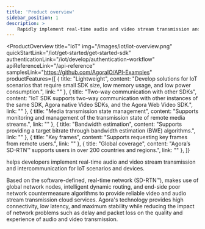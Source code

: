 ```yaml
---
title: 'Product overview'
sidebar_position: 1
description: >
    Rapidly implement real-time audio and video stream transmission and intercommunication for IoT scenarios and devices.
---
```


<ProductOverview
  title="IoT"
  img="/images/iot/iot-overview.png"
  quickStartLink="/iot/get-started/get-started-sdk"
  authenticationLink="/iot/develop/authentication-workflow"
  apiReferenceLink="/api-reference"
  samplesLink="https://github.com/AgoraIO/API-Examples"
  productFeatures={[
    {
      title: "Lightweight",
      content: "Develop solutions for IoT scenarios that require small SDK size, low memory usage, and low power consumption.",
      link: ""
    },
    {
      title: "Two-way communication with other SDKs",
      content: "IoT SDK supports two-way communication with other instances of the same SDK, Agora native Video SDKs, and the Agora Web Video SDK.",
      link: ""
    },
    {
      title: "Media transmission state management",
      content: "Supports monitoring and management of the transmission state of remote media streams.",
      link: ""
    },
    {
      title: "Bandwidth estimation",
      content: "Supports providing a target bitrate through bandwidth estimation (BWE) algorithms.",
      link: ""
    },
    {
      title: "Key frames",
      content: "Supports requesting key frames from remote users.",
      link: ""
    },
    {
      title: "Global coverage",
      content: "Agora’s SD-RTN™ supports users in over 200 countries and regions.",
      link: ""
    },
  ]}
>

<Vg k="COMPANY"/> <Vpd k="NAME"/> helps developers implement real-time audio and video stream transmission and intercommunication for IoT scenarios and devices.

Based on the software-defined, real-time network (SD-RTN™), <Vpd k="SDK"/> makes use of global network nodes, intelligent dynamic routing, and end-side poor network countermeasure algorithms to provide reliable video and audio stream transmission cloud services. Agora's technology provides high connectivity, low latency, and maximum stability while reducing the impact of network problems such as delay and packet loss on the quality and experience of audio and video transmission. 

</ProductOverview>